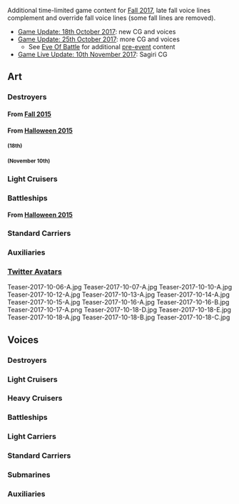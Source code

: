 Additional time-limited game content for [[Seasonal/Fall 2017|Fall 2017]], late fall voice lines complement and override fall voice lines (some fall lines are removed).
*[[Thread:603138|Game Update: 18th October 2017]]: new CG and voices
*[[Thread:604636|Game Update: 25th October 2017]]: more CG and voices
**See [[Seasonal/Eve Of Battle|Eve Of Battle]] for additional [[Fall_2017_Event|pre-event]] content
*[[Thread:607152|Game Live Update: 10th November 2017]]: Sagiri CG
==Art==
{{SeasonalTOC|art=x|Z1|Libeccio|Akigumo|Amagiri|Fujinami|Sagiri|Shiranui|Asagumo|Yamagumo|Sagiri|Sendai|Roma|Souryuu|Mizuho}}
===Destroyers===
====From [[Seasonal/Fall 2015|Fall 2015]]====
{{SeasonalGallery|Z1/Oktoberfest}}
====From [[Seasonal/Halloween 2015|Halloween 2015]]====
{{SeasonalGallery|Libeccio/Halloween}}
===={{new}} <sup>(18th)</sup>====
{{SeasonalGallery|Akigumo/Autumn Casual|Amagiri/Autumn Casual|Fujinami/Autumn Casual|Sagiri/Autumn Casual|Shiranui/Autumn Casual}}
===={{new}} <sup>(November 10th)</sup>====
{{SeasonalGallery|Sagiri/Late Fall Casual}}
===Light Cruisers{{new}}===
{{SeasonalGallery|Sendai/Autumn Casual}}
===Battleships===
====From [[Seasonal/Halloween 2015|Halloween 2015]]====
{{SeasonalGallery|Roma/Halloween}}
===Standard Carriers{{new}}===
{{SeasonalGallery|Souryuu/Autumn Casual}}
===Auxiliaries{{new}}===
{{SeasonalGallery|Mizuho/Halloween}}
===[[:Category:Twitter Avatars|Twitter Avatars]]===
<gallery spacing="small" bordercolor="transparent" captionalign="center" hideaddbutton="true">
Teaser-2017-10-06-A.jpg
Teaser-2017-10-07-A.jpg
Teaser-2017-10-10-A.jpg
Teaser-2017-10-12-A.jpg
Teaser-2017-10-13-A.jpg
Teaser-2017-10-14-A.jpg
Teaser-2017-10-15-A.jpg
Teaser-2017-10-16-A.jpg
Teaser-2017-10-16-B.jpg
Teaser-2017-10-17-A.png
Teaser-2017-10-18-D.jpg
Teaser-2017-10-18-E.jpg
Teaser-2017-10-18-A.jpg
Teaser-2017-10-18-B.jpg
Teaser-2017-10-18-C.jpg
</gallery>

==Voices==
{{SeasonalTOC|Libeccio|Akatsuki|Shiratsuyu|Murasame|Yuugumo|Isokaze|Hatsuzuki|Oboro|Akebono|Sazanami|Ushio|Shigure|Arashio|Arare|Kasumi|Shiranui|Amatsukaze|Arashi|Asakaze|Matsukaze|Hatakaze|Fujinami|Ooshio|Yamakaze|Yahagi|Noshiro|Sakawa|Tama|Yura|Agano|Atago|Mikuma|Suzuya|Pola|Musashi|Fusou|Yamashiro|Warspite|Richelieu|Gangut|Yamato|Ryuuhou|Kaga|I-19|I-58|Luigi Torelli|I-168|Kashima|Etorofu|Matsuwa|Destroyers=x|Battleships=x}}
===Destroyers===
{{SeasonalQuotes|
{{SeasonalQuotesTitile|From [[Seasonal/Halloween 2015|Halloween 2015]]}}
{{SeasonalQuote|Libeccio
|ja = リベのこれ、どぉ？似合ってるかなぁ…そぉ？やった！エヒヒ
|en = How is this? Does it look good?... Really? Yay!
|note = Talking about her outfit
|season = Halloween 2015
}}
{{SeasonalQuotesTitile|From [[Seasonal/Fall 2016|Fall 2016]]}}
{{SeasonalQuote|Akatsuki
|ja = 秋は少し、夜中にお手洗い行くのが苦手……。こ、この季節だけよ！ぷんすかっ！
|en = I don't really like going to the washroom in the middle of the night during the autumn season... I-It's only during this season, you know! Hmpf!	
}}
{{SeasonalQuote|Shiratsuyu
|ja = ぅぅ、なんか寒くなってきたよね？　半袖だとちょっときついよねー…くっしゅんっ！
|en = Uu... It's gotten real cold, hasn't it? And our short sleeves are not helping much... Achoo!
}}
{{SeasonalQuote|Murasame
|ja = はいはーい♪　提督ちょっと寒そうね？　村雨が、ちょっといいマフラー、編んであげましょうか？　うふふふっ♪	
|en = Yep yep! Admiral feels kinda cold right? Shall Murasame make a good scarf for you, Admiral? Ufufufu.	
}}
{{SeasonalQuote|Yuugumo
|ja = ふぅ、そうね…少し肩の荷が下りたような…この季節は、そんな不思議な気持ちになります。なぁに、提督？　そう、優しいのね。	
|en = Phew... I feel as if a load has been taken off my chest all of a sudden... I get this strange feeling whenever this season comes around. What's wrong, Admiral? ...I see, that was very kind of you.
}}
{{SeasonalQuote|Isokaze
|ja = …来年こそは秋刀魚もしっかり焼けるよう、鍛錬を積んでおこう…。戦闘は誰にも遅れをとるつもりはないが、食の技術も、…大切だ。	
|en = ...Next year will be the year for sure. I'll start practicing now and be able to grill sauries properly by then... Of course, I don't plan to lag behind everyone in terms of combat skills as well, but cooking... is a valuable skill too.
}}
<!-- 25th -->
{{SeasonalQuote|Hatsuzuki
|ja = いや、あの戦いはあんまり覚えていないんだ。ただ、やれる事を全力でやった、そんな気持ちはある。この胸の奥に。
|en = Well, I don't remember much about the last moments of that battle. I'm just left with this feeling of... doing whatever it takes, deep in my heart.
|note = She engaged a vastly superior USN surface force by herself, enabling the escape of other IJN vessels.
|season = Late Fall 2016
}}
{{SeasonalQuotesNew}}
{{SeasonalQuote|Oboro
|ja = 寒いですね。もうすぐ冬。キスカの辺りは、もう雪かも。多分。
|en = 
}}
{{SeasonalQuote|Akebono
|ja = うう…寒くなってきた。漣、あんたちょっと詰めなさいよ。私もおこた入るからっ！
|en = 
}}
{{SeasonalQuote|Sazanami
|ja = ああ、また寒い季節が来てしまいましたが…。しかーし！　おこたヌクヌク～！　この場所は譲れねー！
|en = 
}}
{{SeasonalQuote|Ushio
|ja = 少し肌寒くなってきました。提督、お風邪など引かないように、気を付けてください。
|en = 
}}
{{SeasonalQuote|Shigure
|ja = 提督... いい... 雨だね。
|en = Admiral... What... a nice rain
|ja2 = 僕は…ううん、なんでもない。
|en2 = I... No, it's nothing.
|line2 = Secretary 2
|ja3 = ...そうだね。進むしかない。<br/>止まない雨は...ない。僕も...<br/>提督。ありがとう...<br/>そうだね。分かった。
|en3 = ...Right. There's no choice but to press forward.<br/>*tremble*Any rain.... will eventually cease. I, too...<br/>Admiral. Thank you...<br/>That's right. Now I see.
|note3 = Shigure contemplating the rush into [[wikipedia:Battle of Leyte Gulf#Battle of Surigao Strait (25 October 1944)|Surigao Strait]].<br/>The "I, too" is a pun on her name, "Shigure" (drizzle)
|line3 = Secretary 3
}}
{{SeasonalQuote|Arashio
|ja = あら～。少～し肌寒くなってきたわね～。こんな日の夜は、お鍋もいいわよね～。雪風ちゃんも呼んであげようかしら～。
|en = 
}}
{{SeasonalQuote|Arare
|ja = 寒くなってきた。もうすぐ、冬、です。うん。
|en = 
}}
{{SeasonalQuote|Kasumi
|ja = 少し寒くなってきたわね。風邪とか引かないでよね。艦隊や…私が、困るんだから。もう、ほら、あったかくして！　はい！
|en = 
}}
{{SeasonalQuote|Shiranui
|ja = いよいよ決戦。18駆も、全力で事に当たります。いや、お構いなく。
|en = 
}}
{{SeasonalQuote|Amatsukaze
|ja = くしゃん！　少し寒くなってきたわね。あなた、風邪なんか引かないでよ、うつるから。あたし？　あたしはだいじょう…くしゃん！
|en = 
}}
{{SeasonalQuote|Arashi
|ja = へっくしょん！　いきなり寒くなってきたなー。司令、風邪うつしたろ？　へっくしょん！
|en = 
}}
{{SeasonalQuote|Asakaze
|ja = やーだ最近寒すぎー！　下手したら風邪引いちゃう。司令官、部屋に炬燵出してよ炬燵！　私、運ぶの手伝ってあげるから。
|en = 
}}
{{SeasonalQuote|Matsukaze
|ja = 姉貴、何やってんだ？　炬燵？　そんなに入ってたら太っちまうぜ。…あ、意外といいな、これ。おお、侮れない。
|en = 
}}
{{SeasonalQuote|Hatakaze
|ja = 少しずつ季節が冬に近づいていきますね。寒い…。あ、平気です。…すみません。司令…恐れ入ります。…温かい、です。
|en = 
}}
{{SeasonalQuote|Fujinami
|ja = なに、司令、呼んだ？　藤波、これからちょっとお出かけなんだけど。
|en = 
|ja2 = お出かけの時は、おしゃれ。もち。でも、少し寒くなってきたから、上着も着ていこう、か、な？
|en2 = 
|line2 = Secretary 2
|ja3 = ああ、もう。っとに…藤波、秋は忙しいんだから。あ…鳥海さん？　はい、藤波も、帰ってきます。もち！　きっと、きっとです！
|en3 = 
|line3 = Secretary 3
}}
<!-- 25th -->
{{SeasonalQuote|Ooshio
|ja = 少し寒くなってきましたが、大潮はいつでもアゲアゲです！　司令官、秋も冬も、大潮と元気いっぱいで参りましょう！　おー！
|en = 
}}
{{SeasonalQuote|Yamakaze
|ja = 寒くなってきた…。おこた、出そう…。
|en = 
}}}}

===Light Cruisers===
{{SeasonalQuotes|
{{SeasonalQuotesTitile|From [[Seasonal/Christmas 2015|Christmas 2015]]}}
{{SeasonalQuote|Yahagi
|ja = 少し寒くなってきたわね…。鍛錬には丁度いいわね。十戦隊集合、演習に出ます！
|en = It became a little cold. It's perfect for exercise. Tenth squadron setting off for exercising!
|season = Christmas 2015
|line = Secretary 2
}}
<!-- 25th -->
{{SeasonalQuote|Noshiro
|ja = 阿賀野姉ぇ、炬燵でゴロゴロしてたらダメだから！太っちゃうからっ！ほらっ、立って立って！演習でも行って来たら？
|en = Agano-nee don't just loiter underneath the kotatsu! You'll get fat! Stand up, stand up! How about going to practice and coming back?
|season = Christmas 2015
|line = Secretary 2
}}
{{SeasonalQuote|Sakawa
|ja = 酒匂ぜんぜん寒くない。舞鶴はもうちょっと寒かったかな。…ぴゃ！
|en = Sakawa is not cold at all. Maizuru is little bit colder than that. Pyaa!
|season = Christmas 2015
|line = Secretary 2
}}
{{SeasonalQuotesNew}}
{{SeasonalQuote|Tama
|ja = いよいよ決戦の時にゃ。艦隊は猫の手も借りたいはず。多摩も頑張るしかないにゃ。あ、もちろん猫じゃないにゃ。
|en = 
}}
<!-- 25th -->
{{SeasonalQuote|Yura
|ja = 提督さん。今年の秋も、もうそろそろ終わりですね。寒くなってきます。風邪を引かないように、夜はあったかくしてくださいね。
|en = 
}}
{{SeasonalQuote|Agano
|ja = うう…。寒～い！　この季節、阿賀野苦手。炬燵とかで待機したい。能代は元気だなー。お姉ちゃんは待機します。
|en = 
}}}}

===Heavy Cruisers===
{{SeasonalQuotes|{{SeasonalQuotesNew}}
{{SeasonalQuote|Atago
|ja = 少しだけ、寒くなってきたわね。提督、ホットミルク、作ってあげましょうか？　うふっ、はーい。
|en = 
}}
{{SeasonalQuote|Mikuma
|ja = すっかり寒くなってきました。スカートだと少し足がスースーして。あ、もがみん、毛布！？　ありがとう！　一緒に使う？
|en = It’s gotten pretty cold out. My legs feel so breezy in this skirt. Ah, a muffler, Mogami? Thank you. Let's share it.
}}
{{SeasonalQuote|Suzuya
|ja = お、あのサンドイッチ？　うん、あれは我ながらよくできたなって。いひひっ。熊野と一緒に作ったからねー。また作ろっかなー。
|en = 
|line = Secretary 2
}}
<!-- 25th -->
{{SeasonalQuote|Pola
|ja = あー寒くなってきた。こんな時は飲んで体を温めないとー…。那智さん、それは？
|en = 
}}
}}

===Battleships===
{{SeasonalQuotes|
{{SeasonalQuotesTitile|From [[Seasonal/Fall 2016|Fall 2016]]}}
{{SeasonalQuote|Musashi
|ja = 提督よ、寒くなってきたな。もっと近くに来てもいいんだぞ？　ん？　あっはは、冗談だ。
|en = Admiral, the weather's gotten colder. It's alright to stick closer to me, you know? Hmm? Ahahah, I'm joking.
}}
{{SeasonalQuotesNew}}
{{SeasonalQuote|Fusou
|ja = 山城、いよいよ決戦よ！　私達、扶桑型姉妹の大舞台が来たのよ。頑張りましょうね。
|en = 
}}
{{SeasonalQuote|Yamashiro
|ja = 扶桑型の活躍する時が、とうとう来たのね。姉様、山城、頑張ります！　フフフフフフ…。
|en = 
}}
{{SeasonalQuote|Warspite
|ja = 寒くなってくると、古傷が痛むわね。Fritz X…あれだけは反則だと思うわ。そのことを思うと…いたっ、いったたたたっ…。大丈夫…
|en = 
}}
{{SeasonalQuote|Richelieu
|ja = さ、寒くなってきたわね。その四角い装備は何？　コターツ？　楽しそうね。少し試してあげてもいいわよ。
|en = 
}}
{{SeasonalQuote|Gangut
|ja = フッ、やっとこの騒がしい艦隊も静かになってきたな。それは？　何だ？　なに、コタツ？
|en = 
}}
<!-- 25th -->
{{SeasonalQuote|Yamato
|ja = 武蔵？　どうしたの、寒いの？　機関部の調子でも悪いの？　そう、ならいいけれど。何かあったらお姉さんに相談してね。
|en = 
}}}}

===Light Carriers===
{{SeasonalQuotes|
{{SeasonalQuotesNew}}
{{SeasonalQuote|Ryuuhou
|ja = 少し寒くなって来ましたね。風邪を引かないようにしないと。提督も、暖かくしてくださいね！
|en = 
|note = As Taigei/Ryuuhou
}}}}
===Standard Carriers===
{{SeasonalQuotes|
{{SeasonalQuotesNew}}
{{SeasonalQuote|Kaga
|ja = 寒くなって来たわね。え？私が暖かい？な、何を言うの！何を・・・
|en = It's gotten cold, huh? Eh? I'm warm? J-Just what are you saying? Just what...
}}}}

===Submarines===
{{SeasonalQuotes|
{{SeasonalQuotesNew}}
{{SeasonalQuote|I-19
|ja = 大分寒くなってきたの。イク？イクは風邪なんか引かないの！ 提督は？あれ、熱、あるの？え？違う？
|en = 
}}
{{SeasonalQuote|I-58
|ja = 流石に水着一枚、寒くなってきたでち。提督指定の防寒具を要求するでち！ 
|en = 
}}
{{SeasonalQuote|Luigi Torelli
|ja = ブルブル・・・、ちょっと寒いねー。噂のこったつー、どこぉ？速く入ってみたいよ～どこぉ？
|en = 
}}
<!-- 25th -->
{{SeasonalQuote|I-168
|ja = ちょっと寒くなってきたわ。海の上だと、この格好は少しきついかなぁ。潜っちゃえば平気だけど・・・
|en = 
}}}}
===Auxiliaries===
{{SeasonalQuotes|
{{SeasonalQuotesTitile|From [[Seasonal/Fall 2016|Fall 2016]]}}
{{SeasonalQuote|Kashima
|ja = 提督さん、寒くなってきましたね。熱い珈琲淹れますね？　待ってて下さい。
|en = Admiral-san, it's gotten cold, hasn't it. Shall I brew some hot coffee? Please wait a moment.
}}
{{SeasonalQuotesNew}}
{{SeasonalQuote|Etorofu
|ja = 寒くなって来ました。おこた、出しておきますね
|en = 
}}
{{SeasonalQuote|Matsuwa
|ja = 少し寒くなって来ました。択捉ちゃん、あっ、こたつ出すの？私も手伝います。あっ、おも・・・
|en = 
}}}}
{{Credits|enkcwiki}}